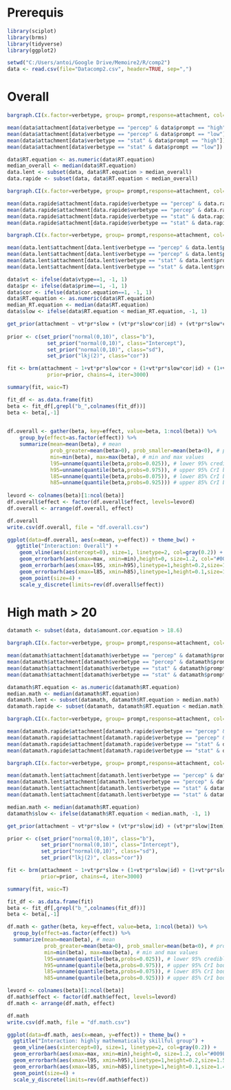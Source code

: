 Prerequis
=================
```{r, warning=FALSE}
library(sciplot)
library(brms)
library(tidyverse)
library(ggplot2)
```

```{r}
setwd("C:/Users/antoi/Google Drive/Memoire2/R/comp2")
data <- read.csv(file="Datacomp2.csv", header=TRUE, sep=",")
```



Overall
=================
```{r}
bargraph.CI(x.factor=verbetype, group= prompt,response=attachment, col=c("tomato", "dark blue"), xlab="Verb type, 2",ylab="NP1 Attachment %",legend=TRUE,  x.leg=3,y.leg=0.8 , cex.leg=1.3, cex.names=1, cex.lab = 1.5, ylim = c(0,1), data=data)
```

```{r}
mean(data$attachment[data$verbetype == "percep" & data$prompt == "high"])
mean(data$attachment[data$verbetype == "percep" & data$prompt == "low"])
mean(data$attachment[data$verbetype == "stat" & data$prompt == "high"])
mean(data$attachment[data$verbetype == "stat" & data$prompt == "low"])
```

```{r}
data$RT.equation <- as.numeric(data$RT.equation)
median_overall <- median(data$RT.equation)
data.lent <- subset(data, data$RT.equation > median_overall)
data.rapide <- subset(data, data$RT.equation < median_overall)
```

```{r}
bargraph.CI(x.factor=verbetype, group= prompt,response=attachment, col=c("tomato", "dark blue"), xlab="Verb type (fast equation), 2",ylab="NP1 Attachment %",legend=TRUE,  x.leg=3,y.leg=0.8 , cex.leg=1.3, cex.names=1, cex.lab = 1.5, ylim = c(0,1), data=data.rapide)
```

```{r}
mean(data.rapide$attachment[data.rapide$verbetype == "percep" & data.rapide$prompt == "high"])
mean(data.rapide$attachment[data.rapide$verbetype == "percep" & data.rapide$prompt == "low"])
mean(data.rapide$attachment[data.rapide$verbetype == "stat" & data.rapide$prompt == "high"])
mean(data.rapide$attachment[data.rapide$verbetype == "stat" & data.rapide$prompt == "low"])
```

```{r}
bargraph.CI(x.factor=verbetype, group= prompt,response=attachment, col=c("tomato", "dark blue"), xlab="Verb type (slow equation), 2",ylab="NP1 Attachment %",legend=TRUE,  x.leg=3,y.leg=0.8 , cex.leg=1.3, cex.names=1, cex.lab = 1.5, ylim = c(0,1), data=data.lent)
```

```{r}
mean(data.lent$attachment[data.lent$verbetype == "percep" & data.lent$prompt == "high"])
mean(data.lent$attachment[data.lent$verbetype == "percep" & data.lent$prompt == "low"])
mean(data.lent$attachment[data.lent$verbetype == "stat" & data.lent$prompt == "high"])
mean(data.lent$attachment[data.lent$verbetype == "stat" & data.lent$prompt == "low"])
```

```{r}
data$vt <- ifelse(data$vtype==1, -1, 1)
data$pr <- ifelse(data$prime==1, -1, 1)
data$cor <- ifelse(data$cor.equation==1, -1, 1)
data$RT.equation <- as.numeric(data$RT.equation)
median_RT.equation <- median(data$RT.equation)
data$slow <- ifelse(data$RT.equation < median_RT.equation, -1, 1)
```

```{r}
get_prior(attachment ~ vt*pr*slow + (vt*pr*slow*cor|id) + (vt*pr*slow*cor|Item), data=data, family=bernoulli)
  
prior <- c(set_prior("normal(0,10)", class="b"),
             set_prior("normal(0,10)", class="Intercept"),
             set_prior("normal(0,10)", class="sd"),
             set_prior("lkj(2)", class="cor"))
```

```{r}
fit <- brm(attachment ~ 1+vt*pr*slow*cor + (1+vt*pr*slow*cor|id) + (1+vt*pr*slow*cor|Item), data=data, family=bernoulli, 
             prior=prior, chains=4, iter=3000)
```

```{r}
summary(fit, waic=T)
```

```{r}
fit_df <- as.data.frame(fit)
beta <- fit_df[,grepl("b_",colnames(fit_df))]
beta <- beta[,-1]
  

df.overall <- gather(beta, key=effect, value=beta, 1:ncol(beta)) %>%
    group_by(effect=as.factor(effect)) %>% 
    summarize(mean=mean(beta), # mean
              prob_greater=mean(beta>0), prob_smaller=mean(beta<0), # probability greater / smaller than zero
              min=min(beta), max=max(beta), # min and max values
              l95=unname(quantile(beta,probs=0.025)), # lower 95% credible intervals boundary
              h95=unname(quantile(beta,probs=0.975)), # upper 95% CrI boundary
              l85=unname(quantile(beta,probs=0.075)), # lower 85% CrI boundary
              h85=unname(quantile(beta,probs=0.925))) # upper 85% CrI boundary
  
levord <- colnames(beta)[1:ncol(beta)]
df.overall$effect <- factor(df.overall$effect, levels=levord)
df.overall <- arrange(df.overall, effect)
```

```{r}
df.overall
write.csv(df.overall, file = "df.overall.csv")
```

```{r}
ggplot(data=df.overall, aes(x=mean, y=effect)) + theme_bw() +
   ggtitle("Interaction: Overall") +
    geom_vline(aes(xintercept=0), size=1, linetype=2, col=gray(0.2)) + 
    geom_errorbarh(aes(xmax=max, xmin=min),height=0, size=1.2, col="#009E73") +
    geom_errorbarh(aes(xmax=l95, xmin=h95),linetype=1,height=0.2,size=1.5,col="#D55E00") +
    geom_errorbarh(aes(xmax=l85, xmin=h85),linetype=1,height=0.1,size=1.4,col="#56B4E9") +
    geom_point(size=4) + 
    scale_y_discrete(limits=rev(df.overall$effect))
```




High math > 20
=================

```{r}
datamath <- subset(data, data$amount.cor.equation > 18.6)
```


```{r}
bargraph.CI(x.factor=verbetype, group= prompt,response=attachment, col=c("tomato", "dark blue"), xlab="Verb type (highly mathematically skillful group), 2",ylab="NP1 Attachment %",legend=TRUE,  x.leg=3,y.leg=0.8 , cex.leg=1.3, cex.names=1, cex.lab = 1.5, ylim = c(0,1), data=datamath)
```

```{r}
mean(datamath$attachment[datamath$verbetype == "percep" & datamath$prompt == "high"])
mean(datamath$attachment[datamath$verbetype == "percep" & datamath$prompt == "low"])
mean(datamath$attachment[datamath$verbetype == "stat" & datamath$prompt == "high"])
mean(datamath$attachment[datamath$verbetype == "stat" & datamath$prompt == "low"])
```

```{r}
datamath$RT.equation <- as.numeric(datamath$RT.equation)
median.math <- median(datamath$RT.equation)
datamath.lent <- subset(datamath, datamath$RT.equation > median.math)
datamath.rapide <- subset(datamath, datamath$RT.equation < median.math)
```

```{r}
bargraph.CI(x.factor=verbetype, group= prompt,response=attachment, col=c("tomato", "dark blue"), xlab="Verb type (highly mathematically skillful group, fast equation), 2",ylab="NP1 Attachment %",legend=TRUE,  x.leg=3,y.leg=0.8 , cex.leg=1.3, cex.names=1, cex.lab = 1.5, ylim = c(0,1), data=datamath.rapide)
```

```{r}
mean(datamath.rapide$attachment[datamath.rapide$verbetype == "percep" & datamath.rapide$prompt == "high"])
mean(datamath.rapide$attachment[datamath.rapide$verbetype == "percep" & datamath.rapide$prompt == "low"])
mean(datamath.rapide$attachment[datamath.rapide$verbetype == "stat" & datamath.rapide$prompt == "high"])
mean(datamath.rapide$attachment[datamath.rapide$verbetype == "stat" & datamath.rapide$prompt == "low"])
```

```{r}
bargraph.CI(x.factor=verbetype, group= prompt,response=attachment, col=c("tomato", "dark blue"), xlab="Verb type (highly mathematically skillful group, slow equation), 2",ylab="NP1 Attachment %",legend=TRUE,  x.leg=3,y.leg=0.8 , cex.leg=1.3, cex.names=1, cex.lab = 1.5, ylim = c(0,1), data=datamath.lent)
```

```{r}
mean(datamath.lent$attachment[datamath.lent$verbetype == "percep" & datamath.lent$prompt == "high"])
mean(datamath.lent$attachment[datamath.lent$verbetype == "percep" & datamath.lent$prompt == "low"])
mean(datamath.lent$attachment[datamath.lent$verbetype == "stat" & datamath.lent$prompt == "high"])
mean(datamath.lent$attachment[datamath.lent$verbetype == "stat" & datamath.lent$prompt == "low"])
```

```{r}
median.math <- median(datamath$RT.equation)
datamath$slow <- ifelse(datamath$RT.equation < median.math, -1, 1)

get_prior(attachment ~ vt*pr*slow + (vt*pr*slow|id) + (vt*pr*slow|Item), data=datamath, family=bernoulli)

prior <- c(set_prior("normal(0,10)", class="b"),
           set_prior("normal(0,10)", class="Intercept"),
           set_prior("normal(0,10)", class="sd"),
           set_prior("lkj(2)", class="cor"))
```

```{r}
fit <- brm(attachment ~ 1+vt*pr*slow + (1+vt*pr*slow|id) + (1+vt*pr*slow|Item), data=datamath, family=bernoulli, 
           prior=prior, chains=4, iter=3000)
```

```{r}
summary(fit, waic=T)
```

```{r}
fit_df <- as.data.frame(fit)
beta <- fit_df[,grepl("b_",colnames(fit_df))]
beta <- beta[,-1]

df.math <- gather(beta, key=effect, value=beta, 1:ncol(beta)) %>%
  group_by(effect=as.factor(effect)) %>% 
  summarize(mean=mean(beta), # mean
            prob_greater=mean(beta>0), prob_smaller=mean(beta<0), # probability greater / smaller than zero
            min=min(beta), max=max(beta), # min and max values
            l95=unname(quantile(beta,probs=0.025)), # lower 95% credible intervals boundary
            h95=unname(quantile(beta,probs=0.975)), # upper 95% CrI boundary
            l85=unname(quantile(beta,probs=0.075)), # lower 85% CrI boundary
            h85=unname(quantile(beta,probs=0.925))) # upper 85% CrI boundary

levord <- colnames(beta)[1:ncol(beta)]
df.math$effect <- factor(df.math$effect, levels=levord)
df.math <- arrange(df.math, effect)
```

```{r}
df.math
write.csv(df.math, file = "df.math.csv")
```

```{r}
ggplot(data=df.math, aes(x=mean, y=effect)) + theme_bw() +
  ggtitle("Interaction: highly mathematically skillful group") +
  geom_vline(aes(xintercept=0), size=1, linetype=2, col=gray(0.2)) + 
  geom_errorbarh(aes(xmax=max, xmin=min),height=0, size=1.2, col="#009E73") +
  geom_errorbarh(aes(xmax=l95, xmin=h95),linetype=1,height=0.2,size=1.5,col="#D55E00") +
  geom_errorbarh(aes(xmax=l85, xmin=h85),linetype=1,height=0.1,size=1.4,col="#56B4E9") +
  geom_point(size=4) + 
  scale_y_discrete(limits=rev(df.math$effect))
```


